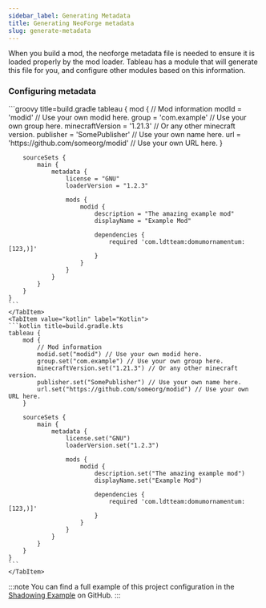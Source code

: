 ```yaml
---
sidebar_label: Generating Metadata
title: Generating NeoForge metadata
slug: generate-metadata
---
```



When you build a mod, the neoforge metadata file is needed to ensure it is loaded properly by the mod loader.
Tableau has a module that will generate this file for you, and configure other modules based on this information.

### Configuring metadata
<Tabs>
    <TabItem value="groovy" label="Groovy">
    ```groovy title=build.gradle
    tableau {
        mod {
            // Mod information
            modId = 'modid' // Use your own modid here.
            group = 'com.example' // Use your own group here.
            minecraftVersion = '1.21.3' // Or any other minecraft version.
            publisher = 'SomePublisher' // Use your own name here.
            url = 'https://github.com/someorg/modid' // Use your own URL here.
        }

        sourceSets {
            main {
                metadata {
                    license = "GNU"
                    loaderVersion = "1.2.3"

                    mods {
                        modid {
                            description = "The amazing example mod" 
                            displayName = "Example Mod" 

                            dependencies {
                                required 'com.ldtteam:domumornamentum:[123,)]'
                            }
                        }
                    }
                }
            }
        }
    }
    ```
    </TabItem>
    <TabItem value="kotlin" label="Kotlin">
    ```kotlin title=build.gradle.kts
    tableau {
        mod {
            // Mod information
            modid.set("modid") // Use your own modid here.
            group.set("com.example") // Use your own group here.
            minecraftVersion.set("1.21.3") // Or any other minecraft version.
            publisher.set("SomePublisher") // Use your own name here.
            url.set("https://github.com/someorg/modid") // Use your own URL here.
        }

        sourceSets {
            main {
                metadata {
                    license.set("GNU")
                    loaderVersion.set("1.2.3")

                    mods {
                        modid {
                            description.set("The amazing example mod")
                            displayName.set("Example Mod")

                            dependencies {
                                required 'com.ldtteam:domumornamentum:[123,)]'
                            }
                        }
                    }
                }
            }
        }
    }
    ```
    </TabItem>
</Tabs>

:::note
You can find a full example of this project configuration in the [Shadowing Example](https://github.com/ldtteam/Tableau/tree/main/examples/neoforge-metadata) on GitHub.
:::
